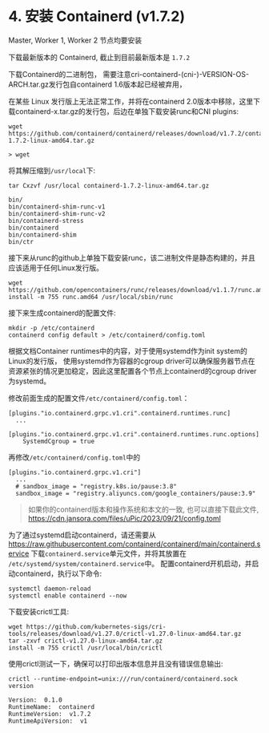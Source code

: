 # 4. 安装 Containerd (v1.7.2)


<Callout type="warning" emoji="⚠️">
    Master, Worker 1, Worker 2 节点均要安装
</Callout>


下载最新版本的 Containerd, 截止到目前最新版本是 `1.7.2`



下载Containerd的二进制包， 需要注意cri-containerd-(cni-)-VERSION-OS-ARCH.tar.gz发行包自containerd 1.6版本起已经被弃用，

在某些 Linux 发行版上无法正常工作，并将在containerd 2.0版本中移除，这里下载containerd-x.tar.gz的发行包，后边在单独下载安装runc和CNI plugins:


```
wget https://github.com/containerd/containerd/releases/download/v1.7.2/containerd-1.7.2-linux-amd64.tar.gz

> wget
```
将其解压缩到`/usr/local`下:
```
tar Cxzvf /usr/local containerd-1.7.2-linux-amd64.tar.gz

bin/
bin/containerd-shim-runc-v1
bin/containerd-shim-runc-v2
bin/containerd-stress
bin/containerd
bin/containerd-shim
bin/ctr

```

接下来从runc的github上单独下载安装runc，该二进制文件是静态构建的，并且应该适用于任何Linux发行版。

```
wget https://github.com/opencontainers/runc/releases/download/v1.1.7/runc.amd64
install -m 755 runc.amd64 /usr/local/sbin/runc
```
接下来生成containerd的配置文件:


```
mkdir -p /etc/containerd
containerd config default > /etc/containerd/config.toml
```

根据文档Container runtimes中的内容，对于使用systemd作为init system的Linux的发行版，
使用systemd作为容器的cgroup driver可以确保服务器节点在资源紧张的情况更加稳定，因此这里配置各个节点上containerd的cgroup driver为systemd。


修改前面生成的配置文件`/etc/containerd/config.toml`：

```
[plugins."io.containerd.grpc.v1.cri".containerd.runtimes.runc]
  ...
  [plugins."io.containerd.grpc.v1.cri".containerd.runtimes.runc.options]
    SystemdCgroup = true
```

再修改`/etc/containerd/config.toml`中的

```
[plugins."io.containerd.grpc.v1.cri"]
  ...
  # sandbox_image = "registry.k8s.io/pause:3.8"
  sandbox_image = "registry.aliyuncs.com/google_containers/pause:3.9"
```

> 如果你的containerd版本和操作系统和本文的一致, 也可以直接下载此文件,  https://cdn.jansora.com/files/uPic/2023/09/21/config.toml

为了通过systemd启动containerd，请还需要从
https://raw.githubusercontent.com/containerd/containerd/main/containerd.service
下载`containerd.service`单元文件，并将其放置在 `/etc/systemd/system/containerd.service`中。 配置containerd开机启动，并启动containerd，执行以下命令:

```
systemctl daemon-reload
systemctl enable containerd --now
```

下载安装crictl工具:
```
wget https://github.com/kubernetes-sigs/cri-tools/releases/download/v1.27.0/crictl-v1.27.0-linux-amd64.tar.gz
tar -zxvf crictl-v1.27.0-linux-amd64.tar.gz
install -m 755 crictl /usr/local/bin/crictl
```
使用crictl测试一下，确保可以打印出版本信息并且没有错误信息输出:

```
crictl --runtime-endpoint=unix:///run/containerd/containerd.sock  version

Version:  0.1.0
RuntimeName:  containerd
RuntimeVersion:  v1.7.2
RuntimeApiVersion:  v1
```



